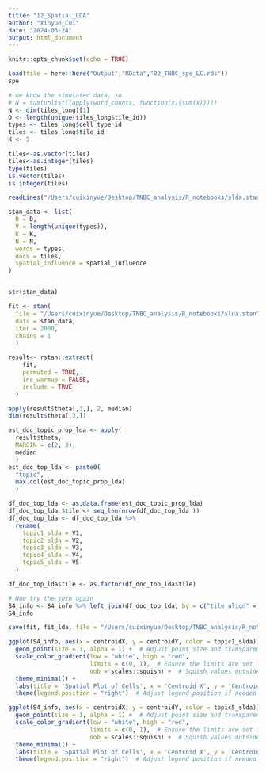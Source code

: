 ```yaml
---
title: "12_Spatial_LDA"
author: "Xinyue_Cui"
date: "2024-03-24"
output: html_document
---
```


```r
knitr::opts_chunk$set(echo = TRUE)
```

```r
load(file = here::here("Output","RData","02_TNBC_spe_LC.rds"))
spe
```


```r
# we know the simulated data, so 
# N = sum(unlist(lapply(word_counts, function(x){sum(x)})))
N <- dim(tiles_long)[1]
D <- length(unique(tiles_long$tile_id))
types <- tiles_long$cell_type_id
tiles <- tiles_long$tile_id
K <- 5
```

```r
tiles<-as.vector(tiles)
tiles<-as.integer(tiles)
type(tiles)
is.vector(tiles)
is.integer(tiles)

readLines("/Users/cuixinyue/Desktop/TNBC_analysis/R_notebooks/slda.stan")
```


```r
stan_data <- list(
  D = D,
  V = length(unique(types)),
  K = K,
  N = N,
  words = types,
  docs = tiles,
  spatial_influence = spatial_influence
)


str(stan_data)
```
```r
fit <- stan(
  file = "/Users/cuixinyue/Desktop/TNBC_analysis/R_notebooks/slda.stan", 
  data = stan_data, 
  iter = 2000, 
  chains = 1
  )
```
```r
result<- rstan::extract(
    fit,
    permuted = TRUE,
    inc_warmup = FALSE,
    include = TRUE
  )

apply(result$theta[,3,], 2, median)
dim(result$theta[,3,])
```

```r
est_doc_topic_prop_lda <- apply(
  result$theta, 
  MARGIN = c(2, 3), 
  median
  )
est_doc_top_lda <- paste0(
  "topic",
  max.col(est_doc_topic_prop_lda)
  )

df_doc_top_lda <- as.data.frame(est_doc_topic_prop_lda)
df_doc_top_lda $tile <- seq_len(nrow(df_doc_top_lda ))
df_doc_top_lda <- df_doc_top_lda %>%
  rename(
    topic1_slda = V1,
    topic2_slda = V2,
    topic3_slda = V3,
    topic4_slda = V4,
    topic5_slda = V5
  )

df_doc_top_lda$tile <- as.factor(df_doc_top_lda$tile)

# Now try the join again
S4_info <- S4_info %>% left_join(df_doc_top_lda, by = c("tile_align" = "tile"))
S4_info

```

```r
save(fit, fit_lda, file = "/Users/cuixinyue/Desktop/TNBC_analysis/R_notebooks/slda_lda_5.RData")
```

```r
ggplot(S4_info, aes(x = centroidX, y = centroidY, color = topic1_slda)) +
  geom_point(size = 1, alpha = 1) +  # Adjust point size and transparency
  scale_color_gradient(low = "white", high = "red", 
                       limits = c(0, 1),  # Ensure the limits are set from 0 to 1
                       oob = scales::squish) +  # Squish values outside the range into the limits
  theme_minimal() +
  labs(title = 'Spatial Plot of Cells', x = 'Centroid X', y = 'Centroid Y') +
  theme(legend.position = "right")  # Adjust legend position if needed
```
```r
ggplot(S4_info, aes(x = centroidX, y = centroidY, color = topic5_slda)) +
  geom_point(size = 1, alpha = 1) +  # Adjust point size and transparency
  scale_color_gradient(low = "white", high = "red", 
                       limits = c(0, 1),  # Ensure the limits are set from 0 to 1
                       oob = scales::squish) +  # Squish values outside the range into the limits
  theme_minimal() +
  labs(title = 'Spatial Plot of Cells', x = 'Centroid X', y = 'Centroid Y') +
  theme(legend.position = "right")  # Adjust legend position if needed
```

